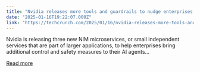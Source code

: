 ```yaml
---
title: "Nvidia releases more tools and guardrails to nudge enterprises to adopt AI agents"
date: "2025-01-16T19:22:07.000Z"
link: "https://techcrunch.com/2025/01/16/nvidia-releases-more-tools-and-guardrails-to-nudge-enterprises-to-adopt-ai-agents/"
---
```


Nvidia is releasing three new NIM microservices, or small independent services that are part of larger applications, to help enterprises bring additional control and safety measures to their AI agents...

[Read more](https://techcrunch.com/2025/01/16/nvidia-releases-more-tools-and-guardrails-to-nudge-enterprises-to-adopt-ai-agents/)
